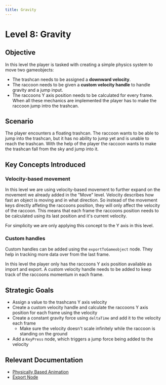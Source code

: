 ```yaml
---
title: Gravity
---
```


# Level 8: Gravity

## Objective

In this level the player is tasked with creating a simple physics system to move two gameobjects:
- The trashcan needs to be assigned a **downward velocity**.
- The raccoon needs to be given a **custom velocity handle** to handle gravity and a jump input.
- The raccoons Y axis position needs to be calculated for every frame.
When all these mechanics are implemented the player has to make the raccoon jump intro the trashcan.

## Scenario

The player encounters a floating trashcan.
The raccoon wants to be able to jump into the trashcan, but it has no ability to jump yet and is unable to reach the trashcan.
With the help of the player the raccoon wants to make the trashcan fall from the sky and jump into it.

## Key Concepts Introduced

### Velocity-based movement

In this level we are using velocity-based movement to further expand on the movement we already added in the "Move" level. 
Velocity describes how fast an object is moving and in what direction.
So instead of the movement keys directly affeting the raccoons position, they will only affect the velocity of the raccoon.
This means that each frame the raccoons position needs to be calculated using its last position and it's current velocity.

For simplicity we are only applying this concept to the Y axis in this level.

### Custom handles

Custom handles can be added using the `exportToGameobject` node. They help in tracking more data over from the last frame.

In this level the player only has the raccoons Y axis position available as import and export.
A custom velocity handle needs to be added to keep track of the raccoons momentum in each frame.

## Strategic Goals

- Assign a value to the trashcans Y axis velocity
- Create a custom velocity handle and calculate the raccoons Y axis position for each frame using the velocity
- Create a constant gravity force using `deltaTime` and add it to the velocity each frame
    - Make sure the velocity doesn't scale infinitely while the raccoon is standing on the ground
- Add a `KeyPress` node, which triggers a jump force being added to the velocity


## Relevant Documentation

- [Physically Based Animation](/docs/physically-based-animation/dynamics-of-a-point-mass)
- [Export Node](docs/nodes/export)
